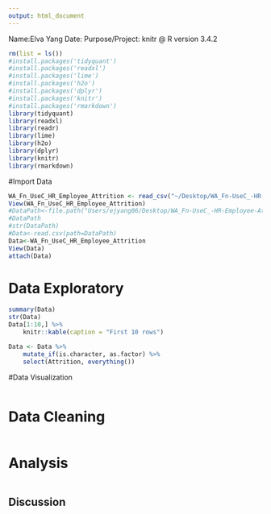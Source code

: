 ```yaml
---
output: html_document
---
```

Name:Elva Yang
Date:
Purpose/Project: 
knitr 
@ R version 3.4.2

```r
rm(list = ls())
#install.packages('tidyquant')
#install.packages('readxl')
#install.packages('lime')
#install.packages('h2o')
#install.packages('dplyr')
#install.packages('knitr')
#install.packages('rmarkdown')
library(tidyquant)
library(readxl)
library(readr)
library(lime)
library(h2o)
library(dplyr)
library(knitr)
library(rmarkdown)
```

#Import Data

```r
WA_Fn_UseC_HR_Employee_Attrition <- read_csv("~/Desktop/WA_Fn-UseC_-HR-Employee-Attrition.csv")
View(WA_Fn_UseC_HR_Employee_Attrition)
#DataPath<-file.path("Users/ejyang06/Desktop/WA_Fn-UseC_-HR-Employee-Attrition.csv")
#DataPath
#str(DataPath)
#Data<-read.csv(path=DataPath)
Data<-WA_Fn_UseC_HR_Employee_Attrition
View(Data)
attach(Data)
```


# Data Exploratory
``` r
summary(Data)
str(Data)
Data[1:10,] %>%
    knitr::kable(caption = "First 10 rows")

Data <- Data %>%
    mutate_if(is.character, as.factor) %>%
    select(Attrition, everything())

```



#Data Visualization
``` r



```

# Data Cleaning
```r


```


# Analysis
``` r


```


## Discussion




